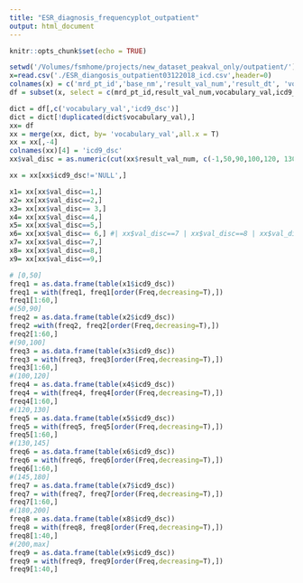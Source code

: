 ```yaml
---
title: "ESR_diagnosis_frequencyplot_outpatient"
output: html_document
---
```


```r
knitr::opts_chunk$set(echo = TRUE)
```
```r
setwd('/Volumes/fsmhome/projects/new_dataset_peakval_only/outpatient/')
x=read.csv('./ESR_diangosis_outpatient03122018_icd.csv',header=0)
colnames(x) = c('mrd_pt_id','base_nm','result_val_num','result_dt', 'vocabulary_val','diagnosis_dt','icd9_dsc' )
df = subset(x, select = c(mrd_pt_id,result_val_num,vocabulary_val,icd9_dsc))

dict = df[,c('vocabulary_val','icd9_dsc')]
dict = dict[!duplicated(dict$vocabulary_val),]
xx= df
xx = merge(xx, dict, by= 'vocabulary_val',all.x = T)
xx = xx[,-4]
colnames(xx)[4] = 'icd9_dsc'
xx$val_disc = as.numeric(cut(xx$result_val_num, c(-1,50,90,100,120, 130,145,180,200,max(x$result_val_num))))

xx = xx[xx$icd9_dsc!='NULL',]

x1= xx[xx$val_disc==1,]
x2= xx[xx$val_disc==2,]
x3= xx[xx$val_disc== 3,]
x4= xx[xx$val_disc==4,]
x5= xx[xx$val_disc==5,]
x6= xx[xx$val_disc== 6,] #| xx$val_disc==7 | xx$val_disc==8 | xx$val_disc==9 | xx$val_disc==10 ,]
x7= xx[xx$val_disc==7,]
x8= xx[xx$val_disc==8,]
x9= xx[xx$val_disc==9,]

# [0,50]
freq1 = as.data.frame(table(x1$icd9_dsc))
freq1 = with(freq1, freq1[order(Freq,decreasing=T),])
freq1[1:60,]
#(50,90] 
freq2 = as.data.frame(table(x2$icd9_dsc))
freq2 =with(freq2, freq2[order(Freq,decreasing=T),])
freq2[1:60,]
#(90,100]
freq3 = as.data.frame(table(x3$icd9_dsc))
freq3 = with(freq3, freq3[order(Freq,decreasing=T),])
freq3[1:60,]
#(100,120]
freq4 = as.data.frame(table(x4$icd9_dsc))
freq4 = with(freq4, freq4[order(Freq,decreasing=T),])
freq4[1:60,]
#(120,130]
freq5 = as.data.frame(table(x5$icd9_dsc))
freq5 = with(freq5, freq5[order(Freq,decreasing=T),])
freq5[1:60,]
#(130,145]
freq6 = as.data.frame(table(x6$icd9_dsc))
freq6 = with(freq6, freq6[order(Freq,decreasing=T),])
freq6[1:60,]
#(145,180]
freq7 = as.data.frame(table(x7$icd9_dsc))
freq7 = with(freq7, freq7[order(Freq,decreasing=T),])
freq7[1:60,]
#(180,200]
freq8 = as.data.frame(table(x8$icd9_dsc))
freq8 = with(freq8, freq8[order(Freq,decreasing=T),])
freq8[1:40,]
#(200,max]
freq9 = as.data.frame(table(x9$icd9_dsc))
freq9 = with(freq9, freq9[order(Freq,decreasing=T),])
freq9[1:40,]
```
